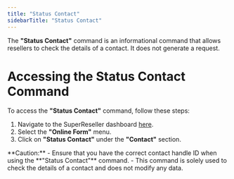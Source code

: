 ```yaml
---
title: "Status Contact"
sidebarTitle: "Status Contact"
---
```


The **"Status Contact"** command is an informational command that allows resellers to check the details of a contact. It does not generate a request.

# Accessing the Status Contact Command

To access the **"Status Contact"** command, follow these steps:

1. Navigate to the SuperReseller dashboard [here](https://superreseller-qa.nominus.host/).
2. Select the **"Online Form"** menu.
3. Click on **"Status Contact"** under the **"Contact"** section.

<Warning>
**Caution:**
- Ensure that you have the correct contact handle ID when using the **"Status Contact"** command.
- This command is solely used to check the details of a contact and does not modify any data.
</Warning>